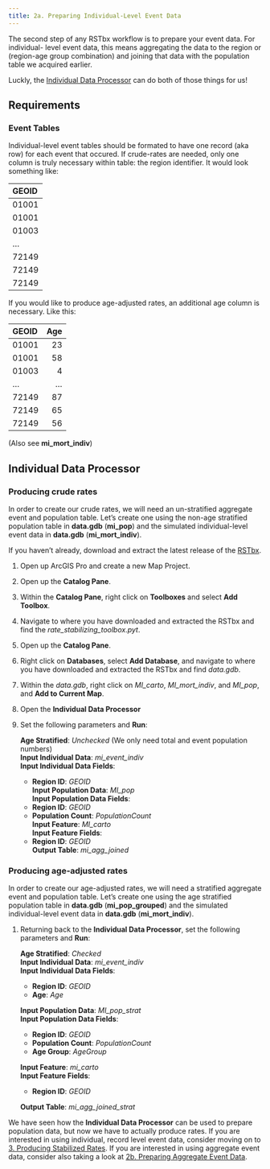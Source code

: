 ```yaml
---
title: 2a. Preparing Individual-Level Event Data
---
```


The second step of any RSTbx workflow is to prepare your event data. For individual-
level event data, this means aggregating the data to the region or (region-age group
combination) and joining that data with the population table we acquired earlier.

Luckly, the [Individual Data Processor](../reference/IDP.qmd) can do both of those things for us!

## Requirements

### Event Tables

Individual-level event tables should be formated to have one record (aka row) for each
event that occured. If crude-rates are needed, only one column is truly necessary within
table: the region identifier. It would look something like:

::: {.table-auto}
|GEOID |
|:-----|
|01001 |
|01001 |
|01003 |
|...   |
|72149 |
|72149 |
|72149 |
:::

If you would like to produce age-adjusted rates, an additional age column is necessary.
Like this:

::: {.table-auto}
|GEOID |    Age|
|:-----|------:|
|01001 |     23|
|01001 |     58|
|01003 |      4|
|...   |    ...|
|72149 |     87|
|72149 |     65|
|72149 |     56|
:::

(Also see **mi_mort_indiv**)

## Individual Data Processor

### Producing crude rates

In order to create our crude rates, we will need an un-stratified aggregate event and population 
table. Let's create one using the non-age stratified population table in **data.gdb** (**mi_pop**)
and the simulated individual-level event data in **data.gdb** (**mi_mort_indiv**).

If you haven't already, download and extract the latest release of the [RSTbx](https://github.com/CEHI-code-repos/RateStabilizingToolbox/releases/latest).

1.  Open up ArcGIS Pro and create a new Map Project.  

2.  Open up the **Catalog Pane**.  

3.  Within the **Catalog Pane**, right click on **Toolboxes** and select **Add Toolbox**.  
    
4.  Navigate to where you have downloaded and extracted the RSTbx and find the *rate_stabilizing_toolbox.pyt*.  

5.  Open up the **Catalog Pane**.

6.  Right click on **Databases**, select **Add Database**, and navigate to where you have downloaded and extracted 
    the RSTbx and find *data.gdb*.

7.  Within the *data.gdb*, right click on *MI_carto*, *MI_mort_indiv*, and *MI_pop*, and **Add to Current Map**.

5.  Open the **Individual Data Processor**  

6.  Set the following parameters and **Run**:
    
    **Age Stratified**: *Unchecked* (We only need total and event population numbers)  
    **Input Individual Data**: *mi_event_indiv*  
    **Input Individual Data Fields**:  
    -   **Region ID**: *GEOID*  
    **Input Population Data**: *MI_pop*  
    **Input Population Data Fields**:  
    -   **Region ID**: *GEOID*  
    -   **Population Count**: *PopulationCount*  
    **Input Feature**: *MI_carto*  
    **Input Feature Fields**:  
    -   **Region ID**: *GEOID*  
    **Output Table**: *mi_agg_joined*

### Producing age-adjusted rates

In order to create our age-adjusted rates, we will need a stratified aggregate event and population 
table. Let's create one using the age stratified population table in **data.gdb** (**mi_pop_grouped**)
and the simulated individual-level event data in **data.gdb** (**mi_mort_indiv**).

1.  Returning back to the **Individual Data Processor**, set the following parameters and **Run**:
    
    **Age Stratified**: *Checked*  
    **Input Individual Data**: *mi_event_indiv*  
    **Input Individual Data Fields**:  
    -   **Region ID**: *GEOID*  
    -   **Age**: *Age*  

    **Input Population Data**: *MI_pop_strat*  
    **Input Population Data Fields**:  
    -   **Region ID**: *GEOID*  
    -   **Population Count**: *PopulationCount*  
    -   **Age Group**: *AgeGroup*  

    **Input Feature**: *mi_carto*  
    **Input Feature Fields**:  
    -   **Region ID**: *GEOID*  

    **Output Table**: *mi_agg_joined_strat*

We have seen how the **Individual Data Processor** can be used to prepare population data, but now we have to actually produce rates. If you are interested in using individual, record level event data, consider moving on to [3. Producing Stabilized Rates](stab_rates.qmd). If you are interested in using aggregate event data, consider also taking a look at [2b. Preparing Aggregate Event Data](agg_event_data.qmd).
